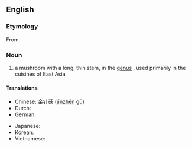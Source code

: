 ==English==
{{wikipedia|Enokitake}}

===Etymology===
From {{etyl|ja|en}} {{term|えのき茸|tr=enokitake|lang=ja}}.

===Noun===
{{en-noun|head=[[enoki]] [[mushroom]]}}

# a mushroom with a long, thin stem, in the [[genus]] {{taxlink|Flammulina|genus}}, used primarily in the cuisines of East Asia

====Translations====
{{trans-top|mushroom of ''Flammulina''}}
* Chinese: [[金针菇]] ([[jīnzhēn gū]])
* Dutch: {{t|nl|fluweelpootje|n}}
* German: {{t+|de|Samtfußrübling|m}}
{{trans-mid}}
* Japanese: {{t|ja|えのき茸|tr=enokitake}}
* Korean: {{t|ko|팽이버섯}}
* Vietnamese: {{t|vi|nấm kim châm}}
{{trans-bottom}}